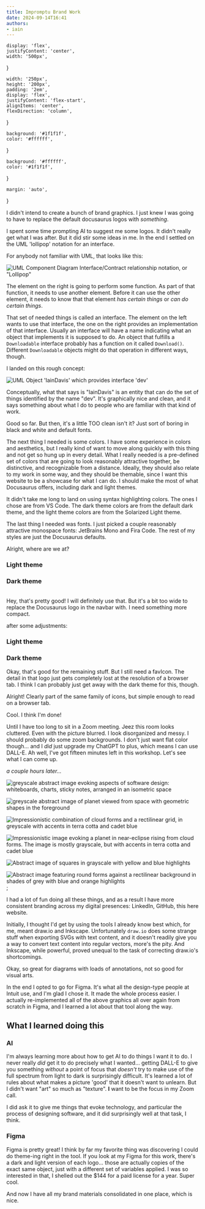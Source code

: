 ```yaml
---
title: Impromptu Brand Work
date: 2024-09-14T16:41
authors:
- iain
---
```


    display: 'flex',
    justifyContent: 'center',
    width: '500px',
}

    width: '250px',
    height: '200px',
    padding: '2em',
    display: 'flex',
    justifyContent: 'flex-start',
    alignItems: 'center',
    flexDirection: 'column',
}

    background: '#1f1f1f',
    color: '#ffffff',
}

    background: '#ffffff',
    color: '#1f1f1f',
}

    margin: 'auto',
}

I didn't intend to create a bunch of brand graphics. I just knew I was going to
have to replace the default docusaurus logos with _something_.

<Logo />

<!-- truncate -->

I spent some time prompting AI to suggest me some logos. It didn't really
get what I was after. But it did stir some ideas in me. In the end I settled on
the UML 'lollipop' notation for an interface.

For anybody not familiar with UML, that looks like this:

![UML Component Diagram Interface/Contract relationship notation, or
"Lollipop"](./_resources/lollipop.png)

The element on the right is going to perform some function. As part of that
function, it needs to use another element. Before it can use the other element,
it needs to know that that element _has certain things_ or _can do certain
things_.

That set of needed things is called an interface. The element on the left wants
to use that interface, the one on the right provides an implementation of that
interface. Usually an interface will have a name indicating what an object that
implements it is supposed to do. An object that fulfills a `Downloadable`
interface probably has a function on it called `Download()`. Different
`Downloadable` objects might do that operation in different ways, though.

I landed on this rough concept:

![UML Object 'IainDavis' which provides interface 'dev'](_resources/iaindavis.dev%20lollipop.png)

Conceptually, what that says is "IainDavis" is an entity that can do the set of
things identified by the name "dev". It's graphically nice and clean, and it
says something about what I do to people who are familiar with that kind of
work.

Good so far. But then, it's a little TOO clean isn't it? Just sort of boring in
black and white and default fonts.

The next thing I needed is some colors. I have some experience in colors and
aesthetics, but I really kind of want to move along quickly with this thing and
not get so hung up in every detail. What I really needed is a pre-defined set of
colors that are going to look reasonably attractive together, be distinctive,
and recognizable from a distance. Ideally, they should also relate to my work in
some way, and they should be themable, since I want this website to be a
showcase for what I can do. I should make the most of what Docusaurus offers,
including dark and light themes.

It didn't take me long to land on using syntax highlighting colors. The ones I
chose are from VS Code. The dark theme colors are from the default dark theme,
and the light theme colors are from the Solarized Light theme.

The last thing I needed was fonts. I just picked a couple reasonably attractive
monospace fonts: JetBrains Mono and Fira Code. The rest of my styles are just
the Docusaurus defaults.

Alright, where are we at?

<div style={containerStyle}>
    <div style={{...contraLightStyle, ...paneStyle}} data-theme="light">
        <h3>Light theme</h3>
        <div style={wrapperStyle}>
            <Logo />
        </div>
    </div>
    <div style={{...contraDarkStyle, ...paneStyle}} data-theme="dark">
        <h3>Dark theme</h3>
        <div style={wrapperStyle} >
            <Logo />
        </div>
    </div>
</div>

<br/>
Hey, that's pretty good! I will definitely use that. But it's a bit too wide to
replace the Docusaurus logo in the navbar with. I need something more compact.

after some adjustments:

<div style={containerStyle}>
    <div style={{...contraLightStyle, ...paneStyle}} data-theme="light">
        <h3>Light theme</h3>
        <div style={wrapperStyle}>
            <Logo variant="compact"/>
        </div>
    </div>
    <div style={{...contraDarkStyle, ...paneStyle}} data-theme="dark">
        <h3>Dark theme</h3>
        <div style={wrapperStyle} >
            <Logo variant="compact"/>
        </div>
    </div>
</div>

Okay, that's good for the remaining stuff. But I still need a favIcon. The
detail in that logo just gets completely lost at the resolution of a browser
tab. I think I can probably just get away with the dark theme for this, though.

<div style={containerStyle}>
    <div style={{...contraDarkStyle, ...paneStyle}} data-theme="light">
        <FavIcon/>
    </div>
</div>

Alright! Clearly part of the same family of icons, but simple enough to read on
a browser tab.

Cool. I think I'm done!

Until I have too long to sit in a Zoom meeting. Jeez this room looks cluttered.
Even with the picture blurred. I look disorganized and messy. I should probably
do some zoom backgrounds. I don't just want flat color though... and I _did_
just upgrade my ChatGPT to plus, which means I can use DALL-E. Ah well, I've got
fifteen minutes left in this workshop. Let's see what I can come up.

_a couple hours later..._

![greyscale abstract image evoking aspects of software design: whiteboards, charts, sticky notes, arranged in an isometric space](/img/zoom/zoom-bg-01.png "Isometric Whiteboards")

![greyscale abstract image of planet viewed from space with geometric shapes in the foreground](/img/zoom/zoom-bg-02.png "Planet Stickynote")

![Impressionistic combination of cloud forms and a rectilinear grid, in greyscale with accents in terra cotta and cadet blue](/img/zoom/zoom-bg-03.png "Gridspace Nebula")

![Impressionistic image evoking a planet in near-eclipse rising from cloud forms. The image is mostly grayscale, but with accents in terra cotta and cadet blue](/img/zoom/zoom-bg-04.png)

![Abstract image of squares in grayscale with yellow and blue highlights](/img/zoom/zoom-bg-05.png)

![Abstract image featuring round forms against a rectilinear background in
shades of grey with blue and orange highlights](/img/zoom/zoom-bg-06.png);


I had a lot of fun doing all these things, and as a result I have more
consistent branding across my digital presences: LinkedIn, GitHub, this here 
website.

Initially, I thought I'd get by using the tools I already know best which, for
me, meant draw.io and Inkscape. Unfortunately `draw.io` does some strange stuff
when exporting SVGs with text content, and it doesn't readily give you a way to
convert text content into regular vectors, more's the pity. And Inkscape, while
powerful, proved unequal to the task of correcting draw.io's shortcomings.

Okay, so great for diagrams with loads of annotations, not so good for visual
arts.

In the end I opted to go for Figma. It's what all the design-type people at
Intuit use, and I'm glad I chose it. It made the whole process easier. I
actually re-implemented all of the above graphics all over again from scratch in
Figma, and I learned a lot about that tool along the way.

## What I learned doing this
### AI
I'm always learning more about how to get AI to do things I want it to do. I
never really _did_ get it to do precisely what I wanted... getting DALL-E to
give you something _without_ a point of focus that _doesn't_ try to make use of the full
spectrum from light to dark is surprisingly difficult. It's learned a lot of
rules about what makes a picture 'good' that it doesn't want to unlearn. But I
didn't want "art" so much as "texture". **I** want to be the focus in my Zoom call.

I did ask it to give me things that evoke technology, and particular the process
of designing software, and it did surprisingly well at that task, I think.

### Figma
Figma is pretty great! I think by far my favorite thing was discovering I could
do theme-ing right in the tool. If you look at my Figma for this work, there's a
dark and light version of each logo... those are actually copies of the exact
same object, just with a different set of variables applied. I was so interested
in that, I shelled out the $144 for a paid license for a year. Super cool.

And now I have all my brand materials consolidated in one place, which is nice.

